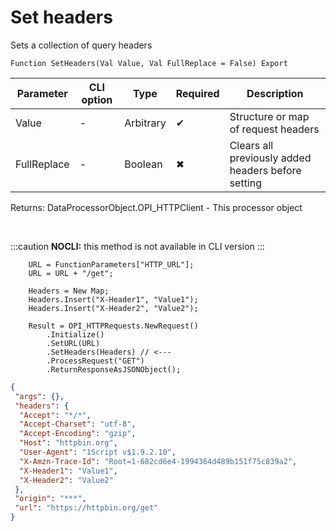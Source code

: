 ﻿---
sidebar_position: 1
description: Set headers  and other functions to work with HTTP-client in the Open Integration Package, a free open-source integration library for 1C:Enterprise 8, OneScript and CLI
keywords: [1C, 1С, 1С:Enterprise, 1С:Enterprise 8.3, API, Integration, Services, Exchange, OneScript, CLI, HTTP-client]
---


# Set headers 
 Sets a collection of query headers



`Function SetHeaders(Val Value, Val FullReplace = False) Export`

  | Parameter | CLI option | Type | Required | Description |
  |-|-|-|-|-|
  | Value | - | Arbitrary | &#x2714; | Structure or map of request headers |
  | FullReplace | - | Boolean | &#x2716; | Clears all previously added headers before setting |

  
  Returns:  DataProcessorObject.OPI_HTTPClient - This processor object

<br/>


:::caution
**NOCLI:** this method is not available in CLI version
:::
<br/>



```bsl title="1C:Enterprise/OneScript code example"
    URL = FunctionParameters["HTTP_URL"];
    URL = URL + "/get";

    Headers = New Map;
    Headers.Insert("X-Header1", "Value1");
    Headers.Insert("X-Header2", "Value2");

    Result = OPI_HTTPRequests.NewRequest()
        .Initialize()
        .SetURL(URL)
        .SetHeaders(Headers) // <---
        .ProcessRequest("GET")
        .ReturnResponseAsJSONObject();
```
 



```json title="Result"
{
 "args": {},
 "headers": {
  "Accept": "*/*",
  "Accept-Charset": "utf-8",
  "Accept-Encoding": "gzip",
  "Host": "httpbin.org",
  "User-Agent": "1Script v$1.9.2.10",
  "X-Amzn-Trace-Id": "Root=1-682cd6e4-1994364d489b151f75c839a2",
  "X-Header1": "Value1",
  "X-Header2": "Value2"
 },
 "origin": "***",
 "url": "https://httpbin.org/get"
}
```
